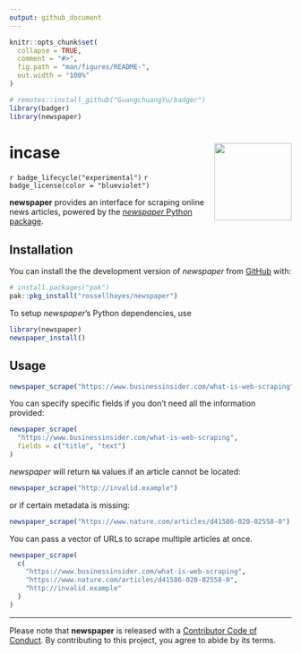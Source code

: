 ```yaml
---
output: github_document
---
```


<!-- README.md is generated from README.Rmd. Please edit that file -->

```r
knitr::opts_chunk$set(
  collapse = TRUE,
  comment = "#>",
  fig.path = "man/figures/README-",
  out.width = "100%"
)

# remotes::install_github("GuangchuangYu/badger")
library(badger)
library(newspaper)
```

# incase <img src="man/figures/logo.png?raw=TRUE" align="right" height="138" />

<!-- badges: start -->
<!-- `r badge_cran_release(color = "brightgreen")` -->
`r badge_lifecycle("experimental")`
`r badge_license(color = "blueviolet")`
<!-- `r badge_github_actions(action = "R-CMD-check")` -->
<!-- `r badge_codecov(branch = "main")` -->
<!-- `r badge_codefactor()` -->
<!-- `r badge_dependencies()` -->
<!-- badges: end -->

**newspaper** provides an interface for scraping online news articles, powered by the [*newspaper* Python package](https://newspaper.readthedocs.io/en/latest/).

## Installation

You can install the the development version of *newspaper* from [GitHub](https://github.com/rossellhayes/incase) with:

``` r
# install.packages("pak")
pak::pkg_install("rossellhayes/newspaper")
```

To setup *newspaper*'s Python dependencies, use

```r
library(newspaper)
newspaper_install()
```

## Usage

```r
newspaper_scrape("https://www.businessinsider.com/what-is-web-scraping")
```

You can specify specific fields if you don't need all the information provided:

```r
newspaper_scrape(
  "https://www.businessinsider.com/what-is-web-scraping",
  fields = c("title", "text")
)
```

*newspaper* will return `NA` values if an article cannot be located:

```r
newspaper_scrape("http://invalid.example")
```

or if certain metadata is missing:

```r
newspaper_scrape("https://www.nature.com/articles/d41586-020-02558-0")
```

You can pass a vector of URLs to scrape multiple articles at once.

```r
newspaper_scrape(
  c(
    "https://www.businessinsider.com/what-is-web-scraping",
    "https://www.nature.com/articles/d41586-020-02558-0",
    "http://invalid.example"
  )
)
```

---

Please note that **newspaper** is released with a [Contributor Code of Conduct](https://contributor-covenant.org/version/2/0/CODE_OF_CONDUCT.html).
By contributing to this project, you agree to abide by its terms.
